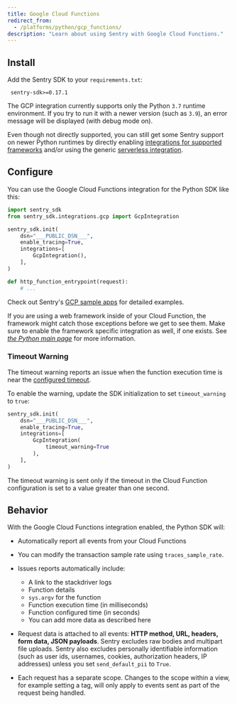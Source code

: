 ```yaml
---
title: Google Cloud Functions
redirect_from:
  - /platforms/python/gcp_functions/
description: "Learn about using Sentry with Google Cloud Functions."
---
```


## Install

Add the Sentry SDK to your `requirements.txt`:

```text {filename:requirements.txt}
 sentry-sdk>=0.17.1
```

<Note>

The GCP integration currently supports only the Python `3.7` runtime environment. If you try to run it with a newer version (such as `3.9`), an error message will be displayed (with debug mode on).

Even though not directly supported, you can still get some Sentry support on newer Python runtimes by directly enabling [integrations for supported frameworks](/platforms/python/integrations) and/or using the generic [serverless integration](/platforms/python/integrations/serverless/).

</Note>

## Configure

You can use the Google Cloud Functions integration for the Python SDK like this:

<SignInNote />

```python
import sentry_sdk
from sentry_sdk.integrations.gcp import GcpIntegration

sentry_sdk.init(
    dsn="___PUBLIC_DSN___",
    enable_tracing=True,
    integrations=[
        GcpIntegration(),
    ],
)

def http_function_entrypoint(request):
    # ...
```

Check out Sentry's [GCP sample apps](https://github.com/getsentry/examples/tree/master/gcp-cloud-functions) for detailed examples.

<Alert level="info" title="Note">

If you are using a web framework inside of your Cloud Function, the framework might catch those exceptions before we get to see them. Make sure to enable the framework specific integration as well, if one exists. See [_the Python main page_](/platforms/python/) for more information.

</Alert>

### Timeout Warning

The timeout warning reports an issue when the function execution time is near
the [configured timeout](https://cloud.google.com/functions/docs/concepts/exec#timeout).

To enable the warning, update the SDK initialization to set `timeout_warning` to
`true`:

<SignInNote />

```python
sentry_sdk.init(
    dsn="___PUBLIC_DSN___",
    enable_tracing=True,
    integrations=[
        GcpIntegration(
            timeout_warning=True
        ),
    ],
)
```

The timeout warning is sent only if the timeout in the Cloud Function configuration is set to a value greater than one second.

## Behavior

With the Google Cloud Functions integration enabled, the Python SDK will:

- Automatically report all events from your Cloud Functions
- You can <PlatformLink to="/configuration/filtering/">modify the transaction sample rate</PlatformLink> using `traces_sample_rate`.
- Issues reports automatically include:

  - A link to the stackdriver logs
  - Function details
  - `sys.argv` for the function
  - Function execution time (in milliseconds)
  - Function configured time (in seconds)
  - You can add more data as described <PlatformLink to="/enriching-events/">here</PlatformLink>

- Request data is attached to all events: **HTTP method, URL, headers, form data, JSON payloads**. Sentry excludes raw bodies and multipart file uploads. Sentry also excludes personally identifiable information (such as user ids, usernames, cookies, authorization headers, IP addresses) unless you set `send_default_pii` to `True`.

- Each request has a separate scope. Changes to the scope within a view, for example setting a tag, will only apply to events sent as part of the request being handled.
